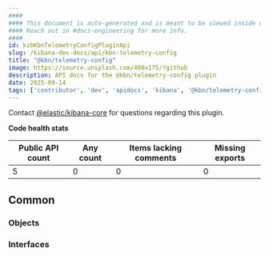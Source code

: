 ```yaml
---
####
#### This document is auto-generated and is meant to be viewed inside our experimental, new docs system.
#### Reach out in #docs-engineering for more info.
####
id: kibKbnTelemetryConfigPluginApi
slug: /kibana-dev-docs/api/kbn-telemetry-config
title: "@kbn/telemetry-config"
image: https://source.unsplash.com/400x175/?github
description: API docs for the @kbn/telemetry-config plugin
date: 2025-09-14
tags: ['contributor', 'dev', 'apidocs', 'kibana', '@kbn/telemetry-config']
---
```




Contact [@elastic/kibana-core](https://github.com/orgs/elastic/teams/kibana-core) for questions regarding this plugin.

**Code health stats**

| Public API count  | Any count | Items lacking comments | Missing exports |
|-------------------|-----------|------------------------|-----------------|
| 5 | 0 | 0 | 0 |

## Common

### Objects
<DocDefinitionList data={kbnTelemetryConfigObj.common.objects}/>

### Interfaces
<DocDefinitionList data={kbnTelemetryConfigObj.common.interfaces}/>

